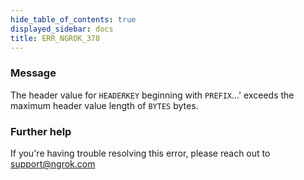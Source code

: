 ```yaml
---
hide_table_of_contents: true
displayed_sidebar: docs
title: ERR_NGROK_378
---
```


### Message

The header value for `HEADERKEY` beginning with `PREFIX`...' exceeds the maximum header value length of `BYTES` bytes.

### Further help

If you're having trouble resolving this error, please reach out to [support@ngrok.com](mailto:support@ngrok.com?subject=Help%20with%20ERR_NGROK_378)
